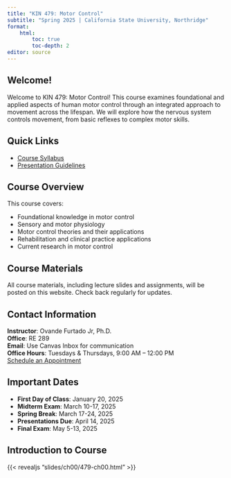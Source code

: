 ```yaml
---
title: "KIN 479: Motor Control"
subtitle: "Spring 2025 | California State University, Northridge"
format:
    html:
        toc: true
        toc-depth: 2
editor: source
---
```


## Welcome!

Welcome to KIN 479: Motor Control! This course examines foundational and applied aspects of human motor control through an integrated approach to movement across the lifespan. We will explore how the nervous system controls movement, from basic reflexes to complex motor skills.

## Quick Links

-   [Course Syllabus](syllabus.qmd)
-   [Presentation Guidelines](assig-presentation.qmd)

## Course Overview

This course covers:

-   Foundational knowledge in motor control
-   Sensory and motor physiology
-   Motor control theories and their applications
-   Rehabilitation and clinical practice applications
-   Current research in motor control

## Course Materials

All course materials, including lecture slides and assignments, will be posted on this website. Check back regularly for updates.

## Contact Information

**Instructor**: Ovande Furtado Jr, Ph.D.\
**Office**: RE 289\
**Email**: Use Canvas Inbox for communication\
**Office Hours**: Tuesdays & Thursdays, 9:00 AM – 12:00 PM\
[Schedule an Appointment](https://bit.ly/drfurtado-appointment)

## Important Dates

-   **First Day of Class**: January 20, 2025
-   **Midterm Exam**: March 10-17, 2025
-   **Spring Break**: March 17-24, 2025
-   **Presentations Due**: April 14, 2025
-   **Final Exam**: May 5-13, 2025

## Introduction to Course

{{< revealjs "slides/ch00/479-ch00.html" >}}